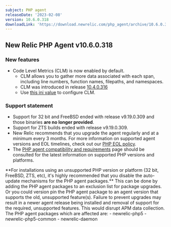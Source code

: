 ```yaml
---
subject: PHP agent
releaseDate: '2023-02-08'
version: 10.6.0.318
downloadLink: 'https://download.newrelic.com/php_agent/archive/10.6.0.318'
---
```

## New Relic PHP Agent v10.6.0.318

### New features

* Code Level Metrics (CLM) is now enabled by default.
   - CLM allows you to gather more data associated with each span, including line numbers, function names, filepaths, and namespaces.
   - CLM was introduced in release [10.4.0.316](https://docs.newrelic.com/docs/release-notes/agent-release-notes/php-release-notes/php-agent-10-4-0-316/)
   - Use [this ini value](/docs/apm/agents/php-agent/configuration/php-agent-configuration/#inivar-code-level-metrics) to configure CLM.

### Support statement

* Support for 32 bit and FreeBSD ended with release v9.19.0.309 and those binaries **are no longer provided**.
* Support for ZTS builds ended with release v9.19.0.309.
* New Relic recommends that you upgrade the agent regularly and at a minimum every 3 months. For more information on supported agent versions and EOL timelines, check out our [PHP EOL policy](https://docs.newrelic.com/docs/apm/agents/php-agent/getting-started/php-agent-eol-policy/).
* The [PHP agent compatibility and requirements](https://docs.newrelic.com/docs/apm/agents/php-agent/getting-started/php-agent-compatibility-requirements/) page should be consulted for the latest information on supported PHP versions and platforms.

<Callout variant="important">
**For installations using an unsupported PHP version or platform (32 bit, FreeBSD, ZTS, etc), it's highly recommended that you disable the auto-update mechanisms for the PHP agent packages.** This can be done by adding the PHP agent packages to an exclusion list for package upgrades. Or you could version pin the PHP agent package to an agent version that supports the old, unsupported feature(s). Failure to prevent upgrades may result in a newer agent release being installed and removal of support for the required, unsupported features. This would disrupt APM data collection.
The PHP agent packages which are affected are:
   - newrelic-php5
   - newrelic-php5-common
   - newrelic-daemon
</Callout>

